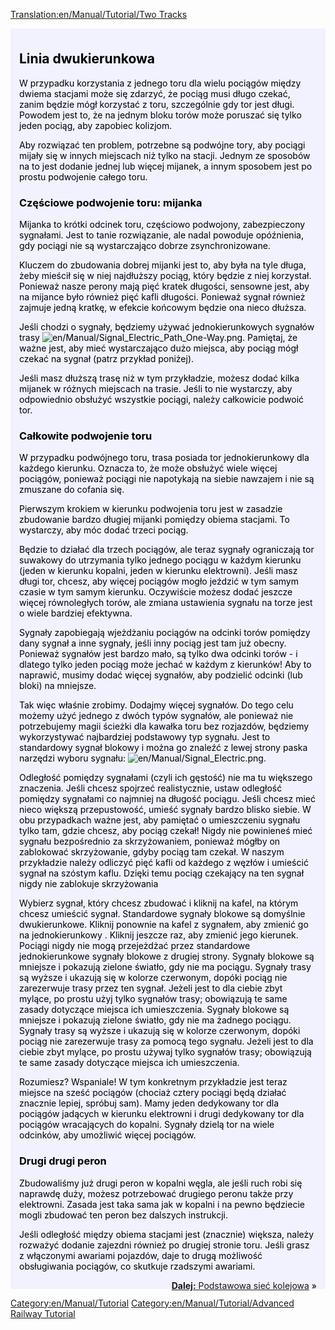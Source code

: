 [[Translation:en/Manual/Tutorial/Two Tracks]]

{{en/Manual/Tutorial/Tabs|3|2
|pl/Manual/Tutorial/Dwa perony|1. Dwa perony<!--
-->|pl/Manual/Tutorial/Linia dwukierunkowa|2. Linia dwukierunkowa<!--
-->|pl/Manual/Tutorial/Podstawowa sieć kolejowa|3. Podstawowa sieć kolejowa}}
<div style="padding:.5em 1em 1em 1em; border-top:none; background-color:#f1f2fe; color:#000;">
{{pl/Manual/Tutorial}}

== Linia dwukierunkowa ==
W przypadku korzystania z jednego toru dla wielu pociągów między dwiema stacjami może się zdarzyć, że pociąg musi długo czekać, zanim będzie mógł korzystać z toru, szczególnie gdy tor jest długi. Powodem jest to, że na jednym bloku torów może poruszać się tylko jeden pociąg, aby zapobiec kolizjom.

Aby rozwiązać ten problem, potrzebne są podwójne tory, aby pociągi mijały się w innych miejscach niż tylko na stacji. Jednym ze sposobów na to jest dodanie jednej lub więcej mijanek, a innym sposobem jest po prostu podwojenie całego toru.

=== Częściowe podwojenie toru: mijanka ===
Mijanka to krótki odcinek toru, częściowo podwojony, zabezpieczony sygnałami. Jest to tanie rozwiązanie, ale nadal powoduje opóźnienia, gdy pociągi nie są wystarczająco dobrze zsynchronizowane.

Kluczem do zbudowania dobrej mijanki jest to, aby była na tyle długa, żeby mieścił się w niej najdłuższy pociąg, który będzie z niej korzystał. Ponieważ nasze perony mają pięć kratek długości, sensowne jest, aby na mijance było również pięć kafli długości. Ponieważ sygnał również zajmuje jedną kratkę, w efekcie końcowym będzie ona nieco dłuższa.

Jeśli chodzi o sygnały, będziemy używać jednokierunkowych sygnałów trasy [[File:en/Manual/Signal Electric Path One-Way.png]]. Pamiętaj, że ważne jest, aby mieć wystarczająco dużo miejsca, aby pociąg mógł czekać na sygnał (patrz przykład poniżej).

{{en/Manual/Phototable|[[File:en/Manual/Tutorial/Tutorial passing siding.png|400px]]|Mijanka|none}}

Jeśli masz dłuższą trasę niż w tym przykładzie, możesz dodać kilka mijanek w różnych miejscach na trasie. Jeśli to nie wystarczy, aby odpowiednio obsłużyć wszystkie pociągi, należy całkowicie podwoić tor.

=== Całkowite podwojenie toru ===
W przypadku podwójnego toru, trasa posiada tor jednokierunkowy dla każdego kierunku. Oznacza to, że może obsłużyć wiele więcej pociągów, ponieważ pociągi nie napotykają na siebie nawzajem i nie są zmuszane do cofania się.

Pierwszym krokiem w kierunku podwojenia toru jest w zasadzie zbudowanie bardzo długiej mijanki pomiędzy obiema stacjami. To wystarczy, aby móc dodać trzeci pociąg.

{{en/Manual/Phototable|[[File:en/Manual/Tutorial/Tutorial three trains.png|400px]]|Tor dwukierunkowy z trzema pociągami|none}}

Będzie to działać dla trzech pociągów, ale teraz sygnały ograniczają tor suwakowy do utrzymania tylko jednego pociągu w każdym kierunku (jeden w kierunku kopalni, jeden w kierunku elektrowni). Jeśli masz długi tor, chcesz, aby więcej pociągów mogło jeździć w tym samym czasie w tym samym kierunku. Oczywiście możesz dodać jeszcze więcej równoległych torów, ale zmiana ustawienia sygnału na torze jest o wiele bardziej efektywna.

Sygnały zapobiegają wjeżdżaniu pociągów na odcinki torów pomiędzy dany sygnał a inne sygnały, jeśli inny pociąg jest tam już obecny. Ponieważ sygnałów jest bardzo mało, są tylko dwa odcinki torów - i dlatego tylko jeden pociąg może jechać w każdym z kierunków! Aby to naprawić, musimy dodać więcej sygnałów, aby podzielić odcinki (lub bloki) na mniejsze.

Tak więc właśnie zrobimy. Dodajmy więcej sygnałów. Do tego celu możemy użyć jednego z dwóch typów sygnałów, ale ponieważ nie potrzebujemy magii ścieżki dla kawałka toru bez rozjazdów, będziemy wykorzystywać najbardziej podstawowy typ sygnału. Jest to standardowy sygnał blokowy i można go znaleźć z lewej strony paska narzędzi wyboru sygnału: [[File:en/Manual/Signal Electric.png]].

Odległość pomiędzy sygnałami (czyli ich gęstość) nie ma tu większego znaczenia. Jeśli chcesz spojrzeć realistycznie, ustaw odległość pomiędzy sygnałami co najmniej na długość pociągu. Jeśli chcesz mieć nieco większą przepustowość, umieść sygnały bardzo blisko siebie. W obu przypadkach ważne jest, aby pamiętać o umieszczeniu sygnału tylko tam, gdzie chcesz, aby pociąg czekał! Nigdy nie powinieneś mieć sygnału bezpośrednio za skrzyżowaniem, ponieważ mógłby on zablokować skrzyżowanie, gdyby pociąg tam czekał. W naszym przykładzie należy odliczyć pięć kafli od każdego z węzłów i umieścić sygnał na szóstym kaflu. Dzięki temu pociąg czekający na ten sygnał nigdy nie zablokuje skrzyżowania

Wybierz sygnał, który chcesz zbudować i kliknij na kafel, na którym chcesz umieścić sygnał. Standardowe sygnały blokowe są domyślnie dwukierunkowe. Kliknij ponownie na kafel z sygnałem, aby zmienić go na jednokierunkowy . Kliknij jeszcze raz, aby zmienić jego kierunek. Pociągi nigdy nie mogą przejeżdżać przez standardowe jednokierunkowe sygnały blokowe z drugiej strony. Sygnały blokowe są mniejsze i pokazują zielone światło, gdy nie ma pociągu. Sygnały trasy są wyższe i ukazują się w kolorze czerwonym, dopóki pociąg nie zarezerwuje trasy przez ten sygnał. Jeżeli jest to dla ciebie zbyt mylące, po prostu użyj tylko sygnałów trasy; obowiązują te same zasady dotyczące miejsca ich umieszczenia.
Sygnały blokowe są mniejsze i pokazują zielone światło, gdy nie ma żadnego pociągu. Sygnały trasy są wyższe i ukazują się w kolorze czerwonym, dopóki pociąg nie zarezerwuje trasy za pomocą tego sygnału. Jeżeli jest to dla ciebie zbyt mylące, po prostu używaj tylko sygnałów trasy; obowiązują te same zasady dotyczące miejsca ich umieszczenia.

{{en/Manual/Phototable|[[File:en/Manual/Tutorial/Tutorial intermediate signals.png|400px]]|Podwójny tor z sygnałami blokowymi. Sygnały trasy również będą działać na tych pozycjach.|none}}

Rozumiesz? Wspaniale! W tym konkretnym przykładzie jest teraz miejsce na sześć pociągów (chociaż cztery pociągi będą działać znacznie lepiej, spróbuj sam). Mamy jeden dedykowany tor dla pociągów jadących w kierunku elektrowni i drugi dedykowany tor dla pociągów wracających do kopalni. Sygnały dzielą tor na wiele odcinków, aby umożliwić więcej pociągów.

=== Drugi drugi peron ===
Zbudowaliśmy już drugi peron w kopalni węgla, ale jeśli ruch robi się naprawdę duży, możesz potrzebować drugiego peronu także przy elektrowni. Zasada jest taka sama jak w kopalni i na pewno będziecie mogli zbudować ten peron bez dalszych instrukcji.

{{en/Manual/Phototable|[[File:en/Manual/Tutorial/Tutorial two platforms both ends.png|400px]]|Drugi peron przy elektrowni|none}}

Jeśli odległość między obiema stacjami jest (znacznie) większa, należy rozważyć dodanie zajezdni również po drugiej stronie toru. Jeśli grasz z włączonymi awariami pojazdów, daje to drugą możliwość obsługiwania pociągów, co skutkuje rzadszymi awariami.


<span style="float: right">[[pl/Manual/Tutorial/Podstawowa sieć kolejowa|'''Dalej:''' Podstawowa sieć kolejowa]] &raquo;</span>
</div>
[[Category:en/Manual/Tutorial]]
[[Category:en/Manual/Tutorial/Advanced Railway Tutorial]]